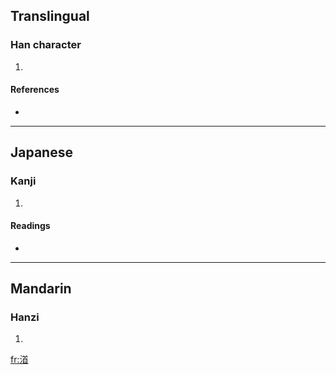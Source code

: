 ==Translingual==

===Han character===
{{Han char|rn=85|rad=水|as=09|sn=12|four=|canj=水廿竹山 (ETHU)}}

# {{defn|Han|sort=水09}}

====References====
* {{Han ref|kx=0633.460|dkj=17762|dj=1040.050|hdz=31686.050|uh=6E1E|ud=28190}}

----

==Japanese==

===Kanji===
{{ja-kanji|grade=|rs=水09}}

# {{defn|Japanese}}

====Readings====
* {{ja-readings|on=[[しゅう]] (shū), [[じゅ]] (ju)|kun=[[みなもと]] (minamoto)}}

----

==Mandarin==

===Hanzi===
{{cmn-hanzi|pin=[[qiú]] ([[qiu2]])|wg=ch'iu<sup>2</sup>}}

# {{defn|Mandarin}}

[[fr:渞]]